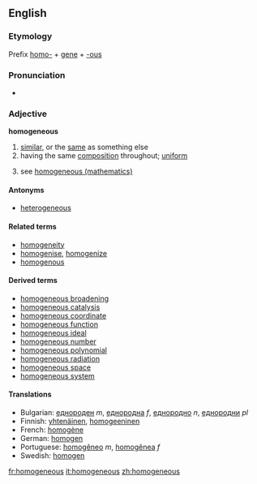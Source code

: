 ==English==

===Etymology===
Prefix [[homo-]] + [[gene]] + [[-ous]]

===Pronunciation===
*{{audio|en-us-homogeneous.ogg|Audio (US)}} {{audio|en-uk-homogeneous.ogg|Audio (UK)}}

===Adjective===
'''homogeneous'''

# [[similar]], or the [[same]] as something else
# having the same [[composition]] throughout; [[uniform]]
#{{mathematics}} see [[w:homogeneous (mathematics)|homogeneous (mathematics)]]

====Antonyms====
*[[heterogeneous]]

====Related terms====
*[[homogeneity]]
*[[homogenise]], [[homogenize]]
*[[homogenous]]

====Derived terms====
*[[homogeneous broadening]]
*[[homogeneous catalysis]]
*[[homogeneous coordinate]]
*[[homogeneous function]]
*[[homogeneous ideal]]
*[[homogeneous number]]
*[[homogeneous polynomial]]
*[[homogeneous radiation]]
*[[homogeneous space]]
*[[homogeneous system]]

====Translations====
*Bulgarian: [[еднороден]] ''m'', [[еднородна]] ''f'', [[еднородно]] ''n'', [[еднородни]] ''pl''
*Finnish: [[yhtenäinen]], [[homogeeninen]]
*French: [[homogène]]
*German: [[homogen]]
*Portuguese: [[homogêneo]] ''m'', [[homogênea]] ''f''
*Swedish: [[homogen#Swedish|homogen]]

[[fr:homogeneous]]
[[it:homogeneous]]
[[zh:homogeneous]]